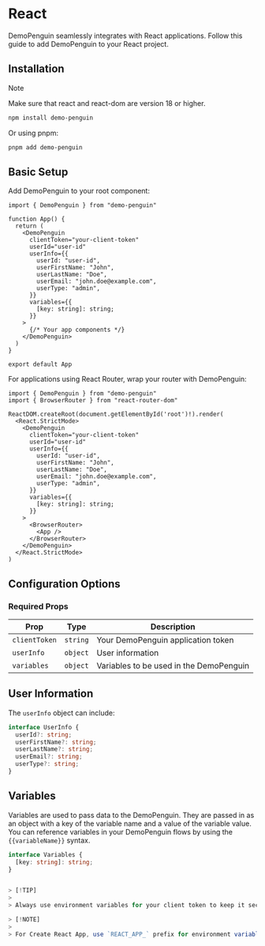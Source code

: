 # React

DemoPenguin seamlessly integrates with React applications. Follow this guide to add DemoPenguin to your React project.

## Installation

> [!NOTE]
>
> Make sure that react and react-dom are version 18 or higher.

```sh npm2yarn
npm install demo-penguin
```

Or using pnpm:
```sh
pnpm add demo-penguin
```

## Basic Setup

Add DemoPenguin to your root component:

```tsx filename="src/App.tsx"
import { DemoPenguin } from "demo-penguin"

function App() {
  return (
    <DemoPenguin
      clientToken="your-client-token"
      userId="user-id"
      userInfo={{
        userId: "user-id",
        userFirstName: "John",
        userLastName: "Doe",
        userEmail: "john.doe@example.com",
        userType: "admin",
      }}
      variables={{
        [key: string]: string;
      }}
    >
      {/* Your app components */}
    </DemoPenguin>
  )
}

export default App
```

For applications using React Router, wrap your router with DemoPenguin:

```tsx filename="src/main.tsx"
import { DemoPenguin } from "demo-penguin"
import { BrowserRouter } from "react-router-dom"

ReactDOM.createRoot(document.getElementById('root')!).render(
  <React.StrictMode>
    <DemoPenguin
      clientToken="your-client-token"
      userId="user-id"
      userInfo={{
        userId: "user-id",
        userFirstName: "John",
        userLastName: "Doe",
        userEmail: "john.doe@example.com",
        userType: "admin",
      }}
      variables={{
        [key: string]: string;
      }}
    >
      <BrowserRouter>
        <App />
      </BrowserRouter>
    </DemoPenguin>
  </React.StrictMode>
)
```

## Configuration Options

### Required Props

| Prop | Type | Description |
|------|------|-------------|
| `clientToken` | `string` | Your DemoPenguin application token |
| `userInfo` | `object` | User information |
| `variables` | `object` | Variables to be used in the DemoPenguin |

## User Information

The `userInfo` object can include:

```typescript
interface UserInfo {
  userId?: string;
  userFirstName?: string;
  userLastName?: string;
  userEmail?: string;
  userType?: string;
}
```

## Variables

Variables are used to pass data to the DemoPenguin. They are passed in as an object with a key of the variable name and a value of the variable value. You can reference variables in your DemoPenguin flows by using the `{{variableName}}` syntax.

```typescript
interface Variables {
  [key: string]: string;
}


> [!TIP]
>
> Always use environment variables for your client token to keep it secure and easily configurable across environments.

> [!NOTE]
>
> For Create React App, use `REACT_APP_` prefix for environment variables (e.g., `REACT_APP_DEMO_PENGUIN_TOKEN`).
